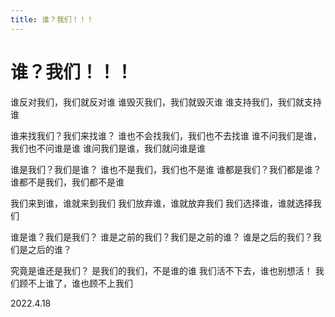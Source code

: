```yaml
---
title: 谁？我们！！！
---
```


<div style={{ textAlign: "center" }}>

# 谁？我们！！！

<div style={{ whiteSpace: "pre-line"}}>

谁反对我们，我们就反对谁
谁毁灭我们，我们就毁灭谁
谁支持我们，我们就支持谁

谁来找我们？我们来找谁？
谁也不会找我们，我们也不去找谁
谁不问我们是谁，我们也不问谁是谁
谁问我们是谁，我们就问谁是谁

谁是我们？我们是谁？
谁也不是我们，我们也不是谁
谁都是我们？我们都是谁？
谁都不是我们，我们都不是谁

我们来到谁，谁就来到我们
我们放弃谁，谁就放弃我们
我们选择谁，谁就选择我们

谁是谁？我们是我们？
谁是之前的我们？我们是之前的谁？
谁是之后的我们？我们是之后的谁？

究竟是谁还是我们？
是我们的我们，不是谁的谁
我们活不下去，谁也别想活！
我们顾不上谁了，谁也顾不上我们

2022.4.18

</div>
</div>
